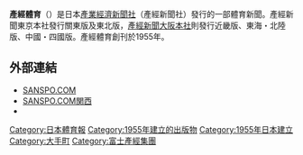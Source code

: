 {{Unreferenced|time=2020-08-15}}
{{Notability Unreferenced |time=2020-08-15T14:38:50+00:00}}

'''產經體育'''（{{lang-ja|サンケイスポーツ}}）是日本[[產業經濟新聞社|產業經濟新聞社]]（產經新聞社）發行的一部體育新聞。產經新聞東京本社發行關東版及東北版，[[產經新聞大阪本社|產經新聞大阪本社]]則發行近畿版、東海・北陸版、中國・四國版。產經體育創刊於1955年。

== 外部連結 ==
*[https://www.sanspo.com/ SANSPO.COM] {{Wayback|url=https://www.sanspo.com/ |date=20210426110810 }}
*[https://www.sanspo-kansai.com/ SANSPO.COM関西] {{Wayback|url=https://www.sanspo-kansai.com/ |date=20210406020350 }}
*{{Twitter|sankeisports|サンケイスポーツ}}

[[Category:日本體育報|Category:日本體育報]]
[[Category:1955年建立的出版物|Category:1955年建立的出版物]]
[[Category:1955年日本建立|Category:1955年日本建立]]
[[Category:大手町|Category:大手町]]
[[Category:富士產經集團|Category:富士產經集團]]